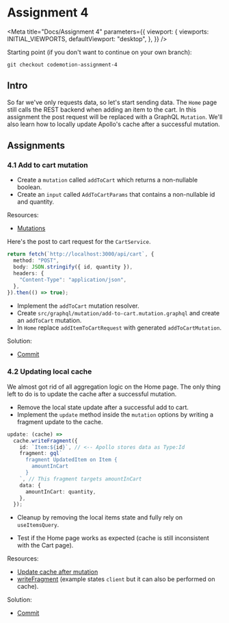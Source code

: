 
# Assignment 4

<Meta
  title="Docs/Assignment 4"
  parameters={{
    viewport: {
      viewports: INITIAL_VIEWPORTS,
      defaultViewport: "desktop",
    },
  }}
/>

Starting point (if you don't want to continue on your own branch):

```
git checkout codemotion-assignment-4
```

## Intro

So far we've only requests data, so let's start sending data. The `Home` page still calls the REST backend when adding
an item to the cart. In this assignment the post request will be replaced with a GraphQL `Mutation`. We'll also learn
how to locally update Apollo's cache after a successful mutation.

## Assignments

### 4.1 Add to cart mutation

- Create a `mutation` called `addToCart` which returns a non-nullable boolean.
- Create an `input` called `AddToCartParams` that contains a non-nullable id and quantity.

Resources:

- [Mutations](https://graphql.org/learn/queries/#mutations)

Here's the post to cart request for the `CartService`.

```typescript
return fetch(`http://localhost:3000/api/cart`, {
  method: "POST",
  body: JSON.stringify({ id, quantity }),
  headers: {
    "Content-Type": "application/json",
  },
}).then(() => true);
```

- Implement the `addToCart` mutation resolver.
- Create `src/graphql/mutation/add-to-cart.mutation.graphql` and create an `addToCart` mutation.
- In `Home` replace `addItemToCartRequest` with generated `addToCartMutation`.

Solution:

- [Commit](https://github.com/Rachnerd/webshop/commit/9ff3713375a4c706aeed63a4bc708d73552ee4b6)

### 4.2 Updating local cache

We almost got rid of all aggregation logic on the Home page. The only thing left to do is to update the cache after a successful
mutation.

- Remove the local state update after a successful add to cart.
- Implement the `update` method inside the `mutation` options by writing a fragment update to the cache.

```typescript
update: (cache) =>
  cache.writeFragment({
    id: `Item:${id}`, // <-- Apollo stores data as Type:Id
    fragment: gql`
      fragment UpdatedItem on Item {
        amountInCart
      }
    `, // This fragment targets amountInCart
    data: {
      amountInCart: quantity,
    },
  });
```

- Cleanup by removing the local items state and fully rely on `useItemsQuery`.

- Test if the Home page works as expected (cache is still inconsistent with the Cart page).

Resources:

- [Update cache after mutation](https://www.apollographql.com/docs/react/data/mutations/#updating-the-cache-after-a-mutation)
- [writeFragment](https://www.apollographql.com/docs/react/caching/cache-interaction/#writefragment) (example states `client`
  but it can also be performed on cache).

Solution:

- [Commit](https://github.com/Rachnerd/webshop/compare/codemotion-assignment-4...codemotion-assignment-4-solution)
